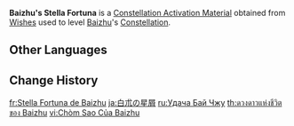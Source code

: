 {{Item Infobox
|id           = 001182
|image        = Item Stella Fortuna (5 Star).png
|type         = Constellation Activation Materials
|group        = Stella Fortuna
|quality      = 5
|description  = [[Baizhu]]'s Constellation Activation Material
|source1      = [[Wishes]]
}}
'''Baizhu's Stella Fortuna''' is a [[Constellation Activation Material]] obtained from [[Wishes]] used to level [[Baizhu]]'s [[Constellation]].

==Other Languages==
{{Other Languages|default_hidden=1
|en      = Baizhu's Stella Fortuna
|zhs     = 白术的命星
|zhs_rm  = Báizhú de Mìngxīng
|zht     = 白朮的命星
|zht_rm  = Báizhú de Mìngxīng
|ja      = 白朮の星屑
|ja_rm   = Byakujutsu no Hoshikuzu
|ko      = 백출<->의 운명<->의 별
|es      = Stella Fortuna de Baizhu
|fr      = Stella Fortuna de Baizhu
|ru      = Удача Бай Чжу
|th      = ดวงดาวแห่งชีวิตของ Baizhu
|th_rm   = Duangdao haeng Chiwit khong Baizhu
|vi      = Chòm Sao Của Baizhu
|de      = Stella Fortuna von Baizhu
|id      = Baizhu's Stella Fortuna
|pt      = Stella Fortuna de Baizhu
|tr      = Baizhu'nun Yaşam Yıldızı
|it      = Stella Fortuna di Baizhu
}}

==Change History==
{{Change History|3.6}}

[[fr:Stella Fortuna de Baizhu]]
[[ja:白朮の星屑]]
[[ru:Удача Бай Чжу]]
[[th:ดวงดาวแห่งชีวิตของ Baizhu]]
[[vi:Chòm Sao Của Baizhu]]